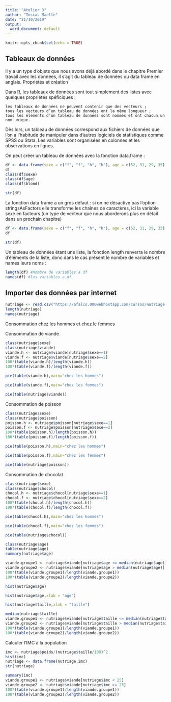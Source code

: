 ---
title: "Atelier 3"
author: "Toscas Maelle"
date: "21/10/2019"
output:
  word_document: default
---

```{r setup, include=FALSE}
knitr::opts_chunk$set(echo = TRUE)
```

## Tableaux de données

Il y a un type d’objets que nous avons déjà abordé dans le chapitre Premier travail avec les données, il s’agit du tableau de données ou data frame en anglais.
Propriétés et création

Dans R, les tableaux de données sont tout simplement des listes avec quelques propriétés spéficiques :

    les tableaux de données ne peuvent contenir que des vecteurs ;
    tous les vecteurs d’un tableau de données ont la même longueur ;
    tous les éléments d’un tableau de données sont nommés et ont chacun un nom unique.

Dès lors, un tableau de données correspond aux fichiers de données que l’on a l’habitude de manipuler dans d’autres logiciels de statistiques comme SPSS ou Stata. Les variables sont organisées en colonnes et les observations en lignes.

On peut créer un tableau de données avec la fonction data.frame :

```{r}
df <- data.frame(sexe = c("f", "f", "h", "h"), age = c(52, 31, 29, 35), blond = c(FALSE, TRUE, TRUE, FALSE))
df
class(df$sexe)
class(df$age)
class(df$blond)
```

```{r}
str(df)
```
La fonction data.frame a un gros défaut : si on ne désactive pas l’option stringsAsFactors elle transforme les chaînes de caractères, ici la variable sexe en facteurs (un type de vecteur que nous aborderons plus en détail dans un prochain chapitre)
```{r}
df <- data.frame(sexe = c("f", "f", "h", "h"), age = c(52, 31, 29, 35), blond = c(FALSE, TRUE, TRUE, FALSE), stringsAsFactors = FALSE)
df
```

```{r}
str(df)
```

Un tableau de données étant une liste, la fonction length renverra le nombre d’éléments de la liste, donc dans le cas présent le nombre de variables et names leurs noms :

```{r}
length(df) #nombre de variables a df
names(df) #les variables a df
```

## Importer des données par internet

```{r}
nutriage <- read.csv("https://afalco.000webhostapp.com/cursos/nutriage.csv",header=TRUE)
length(nutriage)
names(nutriage)
```

Consommation chez les hommes et chez le femmes

Consommation de viande

```{r}
class(nutriage$sexe)
class(nutriage$viande)
viande.h <- nutriage$viande[nutriage$sexe==1]
viande.f <- nutriage$viande[nutriage$sexe==2]
100*(table(viande.h)/length(viande.h))
100*(table(viande.f)/length(viande.f))
```
```{r}
pie(table(viande.h),main="chez les hommes")
```
```{r}
pie(table(viande.f),main="chez les femmes")
```
```{r}
pie(table(nutriage$viande))
```

Consommation de poisson

```{r}
class(nutriage$sexe)
class(nutriage$poisson)
poisson.h <- nutriage$poisson[nutriage$sexe==1]
poisson.f <- nutriage$poisson[nutriage$sexe==2]
100*(table(poisson.h)/length(poisson.h))
100*(table(poisson.f)/length(poisson.f))
```
```{r}
pie(table(poisson.h),main="chez les hommes")
```
```{r}
pie(table(poisson.f),main="chez les femmes")
```
```{r}
pie(table(nutriage$poisson))
```

Consommation de chocolat

```{r}
class(nutriage$sexe)
class(nutriage$chocol)
chocol.h <- nutriage$chocol[nutriage$sexe==1]
chocol.f <- nutriage$chocol[nutriage$sexe==2]
100*(table(chocol.h)/length(chocol.h))
100*(table(chocol.f)/length(chocol.f))
```
```{r}
pie(table(chocol.h),main="chez les hommes")
```
```{r}
pie(table(chocol.f),main="chez les femmes")
```
```{r}
pie(table(nutriage$chocol))
```

```{r}
class(nutriage$age)
table(nutriage$age)
summary(nutriage$age)
```
```{r}
viande.groupe1 <- nutriage$viande[nutriage$age <= median(nutriage$age)]
viande.groupe2 <- nutriage$viande[nutriage$age > median(nutriage$age)]
100*(table(viande.groupe1)/length(viande.groupe1))
100*(table(viande.groupe2)/length(viande.groupe2))
```

```{r}
hist(nutriage$age)
```
```{r}
hist(nutriage$age,xlab = "age")
```
```{r}
hist(nutriage$taille,xlab = "taille")
```

```{r}
median(nutriage$taille)
viande.groupe1 <- nutriage$viande[nutriage$taille <= median(nutriage$taille)]
viande.groupe2 <- nutriage$viande[nutriage$taille > median(nutriage$taille)]
100*(table(viande.groupe1)/length(viande.groupe1))
100*(table(viande.groupe2)/length(viande.groupe2))
```

Calculer l'IMC à la population

```{r}
imc <- nutriage$poids/(nutriage$taille/100)^2
hist(imc)
nutriage <- data.frame(nutriage,imc)
str(nutriage)
```
```{r}
summary(imc)
viande.groupe1 <- nutriage$viande[nutriage$imc < 25]
viande.groupe2 <- nutriage$viande[nutriage$imc >= 25]
100*(table(viande.groupe1)/length(viande.groupe1))
100*(table(viande.groupe2)/length(viande.groupe2))
```













